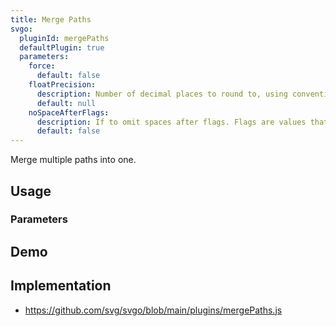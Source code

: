 ```yaml
---
title: Merge Paths
svgo:
  pluginId: mergePaths
  defaultPlugin: true
  parameters:
    force:
      default: false
    floatPrecision:
      description: Number of decimal places to round to, using conventional rounding rules.
      default: null
    noSpaceAfterFlags:
      description: If to omit spaces after flags. Flags are values that can only be <code>0</code> or <code>1</code> and are used by some path commands, namely <a href="https://developer.mozilla.org/docs/Web/SVG/Attribute/d#elliptical_arc_curve" target="_blank"><code>A</code> and <code>a</code></a>.
      default: false
---
```


Merge multiple paths into one.

## Usage

<PluginUsage/>

### Parameters

<PluginParams/>

## Demo

<PluginDemo/>

## Implementation

* https://github.com/svg/svgo/blob/main/plugins/mergePaths.js
